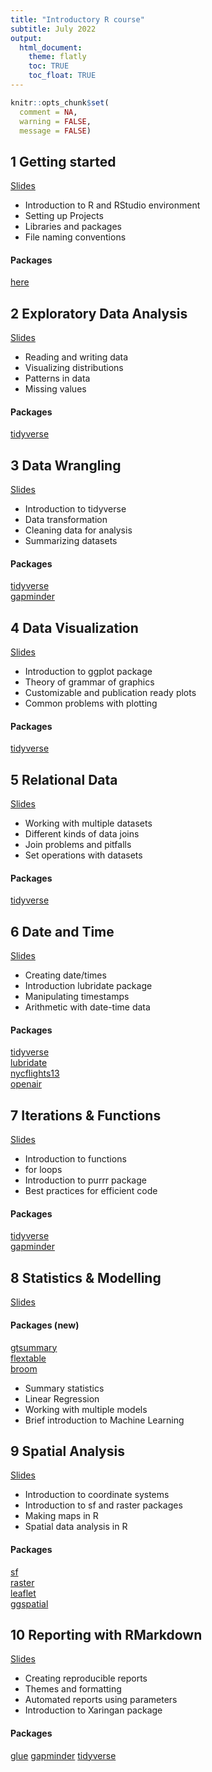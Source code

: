 ```yaml
---
title: "Introductory R course"
subtitle: July 2022
output: 
  html_document:
    theme: flatly
    toc: TRUE
    toc_float: TRUE
---
```


```r
knitr::opts_chunk$set(
  comment = NA, 
  warning = FALSE,
  message = FALSE)
```

## 1 Getting started

[Slides](https://docs.google.com/presentation/d/1wuaTSNCsBhmRUxFx6ADoxvp8UG28uDqVBL3d50BwUBQ/edit?usp=sharing)

-   Introduction to R and RStudio environment
-   Setting up Projects
-   Libraries and packages
-   File naming conventions

#### Packages

[here](https://here.r-lib.org/)

## 2 Exploratory Data Analysis

[Slides](https://docs.google.com/presentation/d/1Wjx81_gBEk112qsRnbNJ9m9sXUxyF_HE9_71TNXc5Uo/edit?usp=sharing)

-   Reading and writing data
-   Visualizing distributions
-   Patterns in data
-   Missing values

#### Packages
[tidyverse](https://www.tidyverse.org/packages/)

## 3 Data Wrangling
[Slides](https://data-wrangling.netlify.app/#/title-slide)

- Introduction to tidyverse
- Data transformation
- Cleaning data for analysis
- Summarizing datasets

#### Packages
[tidyverse](https://www.tidyverse.org/packages/)     
[gapminder](https://www.rdocumentation.org/packages/gapminder/versions/0.3.0)

## 4 Data Visualization
[Slides](https://cstep-data-viz.netlify.app/#1)

-   Introduction to ggplot package
-   Theory of grammar of graphics
-   Customizable and publication ready plots
-   Common problems with plotting

#### Packages
[tidyverse](https://www.tidyverse.org/packages/)

## 5 Relational Data
[Slides](https://relational-data.netlify.app/#/title-slide)

-   Working with multiple datasets
-   Different kinds of data joins
-   Join problems and pitfalls
-   Set operations with datasets

#### Packages
[tidyverse](https://www.tidyverse.org/packages/)


## 6 Date and Time
[Slides](https://cstep-rcourse-date-and-time.netlify.app/)

-   Creating date/times
-   Introduction lubridate package
-   Manipulating timestamps
-   Arithmetic with date-time data

#### Packages
[tidyverse](https://www.tidyverse.org/packages/)     
[lubridate](https://lubridate.tidyverse.org/)     
[nycflights13](https://cran.r-project.org/web/packages/nycflights13/index.html)     
[openair](https://davidcarslaw.github.io/openair/)

## 7 Iterations & Functions
[Slides](https://cstep-iterations.netlify.app/#/title-slide)

-   Introduction to functions
-   for loops
-   Introduction to purrr package
-   Best practices for efficient code

#### Packages
[tidyverse](https://www.tidyverse.org/packages/)   
[gapminder](https://www.rdocumentation.org/packages/gapminder/versions/0.3.0)

## 8 Statistics & Modelling
[Slides](https://cstep-stats.netlify.app/)

#### Packages (new)
[gtsummary](https://www.danieldsjoberg.com/gtsummary/)  
[flextable](https://ardata-fr.github.io/flextable-book/)  
[broom](https://broom.tidymodels.org/)  


-   Summary statistics
-   Linear Regression
-   Working with multiple models
-   Brief introduction to Machine Learning

## 9 Spatial Analysis
[Slides](https://r-course-spatial-analysis.netlify.app/#1)

-   Introduction to coordinate systems
-   Introduction to sf and raster packages
-   Making maps in R
-   Spatial data analysis in R

#### Packages
[sf](https://r-spatial.github.io/sf/)  
[raster](https://rspatial.org/raster/pkg/index.html)  
[leaflet](https://rstudio.github.io/leaflet/)  
[ggspatial](https://paleolimbot.github.io/ggspatial/)  


## 10 Reporting with RMarkdown
[Slides](cstep-rmd.netlify.app)

-   Creating reproducible reports
-   Themes and formatting
-   Automated reports using parameters
-   Introduction to Xaringan package

#### Packages
[glue](https://glue.tidyverse.org/)
[gapminder](https://www.rdocumentation.org/packages/gapminder/versions/0.3.0)
[tidyverse](https://www.tidyverse.org/packages/)  

